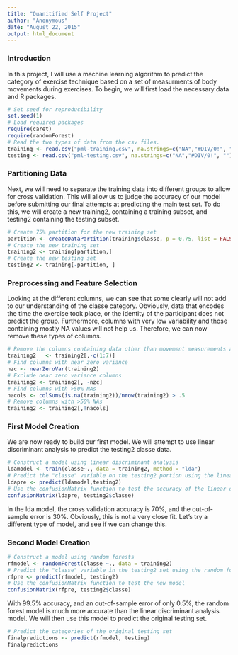 ```yaml
---
title: "Quanitified Self Project"
author: "Anonymous"
date: "August 22, 2015"
output: html_document
---
```


### Introduction

In this project, I will use a machine learning algorithm to predict the category of exercise technique based on a set of measurments of body movements during exercises. To begin, we will first load the necessary data and R packages.

```r
# Set seed for reproducibility
set.seed(1)
# Load required packages
require(caret)
require(randomForest)
# Read the two types of data from the csv files.
training <- read.csv("pml-training.csv", na.strings=c("NA","#DIV/0!", ""))
testing <- read.csv("pml-testing.csv", na.strings=c("NA","#DIV/0!", ""))
```

### Partitioning Data

Next, we will need to separate the training data into different groups to allow for cross validation. This will allow us to judge the accuracy of our model before submitting our final attempts at predicting the main test set. To do this, we will create a new training2, containing a training subset, and testing2 containing the testing subset.

```r
# Create 75% partition for the new training set
partition <- createDataPartition(training$classe, p = 0.75, list = FALSE)
# Create the new training set
training2 <- training[partition,]
# Create the new testing set
testing2 <- training[-partition, ]
```

### Preprocessing and Feature Selection

Looking at the different columns, we can see that some clearly will not add to our understanding of the classe category. Obviously, data that encodes the time the exercise took place, or the identity of the participant does not predict the group. Furthermore, columns with very low variability and those containing mostly NA values will not help us. Therefore, we can now remove these types of columns.

```r
# Remove the columns containing data other than movement measurements and classe
training2   <- training2[,-c(1:7)]
# Find columns with near zero variance
nzc <- nearZeroVar(training2)
# Exclude near zero variance columns 
training2 <- training2[, -nzc]
# Find columns with >50% NAs
nacols <- colSums(is.na(training2))/nrow(training2) > .5
# Remove columns with >50% NAs
training2 <- training2[,!nacols]
```


### First Model Creation

We are now ready to build our first model. We will attempt to use linear discriminant analysis to predict the testing2 classe data. 

```r
# Construct a model using linear discriminant analysis
ldamodel <- train(classe~., data = training2, method = "lda")
# Predict the "classe" variable on the testing2 portion using the linear discriminant analysis model
ldapre <- predict(ldamodel,testing2)
# Use the confusionMatrix function to test the accuracy of the linear discriminant analysis model
confusionMatrix(ldapre, testing2$classe)
```

In the lda model, the cross validation accuracy is 70%, and the out-of-sample error is 30%. Obviously, this is not a very close fit. Let's try a different type of model, and see if we can change this.

### Second Model Creation
```r
# Construct a model using random forests
rfmodel <- randomForest(classe ~., data = training2)
# Predict the "classe" variable in the testing2 set using the random forest model
rfpre <- predict(rfmodel, testing2)
# Use the confusionMatrix function to test the new model
confusionMatrix(rfpre, testing2$classe)
```

With 99.5% accuracy, and an out-of-sample error of only 0.5%, the random forest model is much more accurate than the linear discriminant analysis model. We will then use this model to predict the original testing set.

```r
# Predict the categories of the original testing set
finalpredictions <- predict(rfmodel, testing)
finalpredictions
```